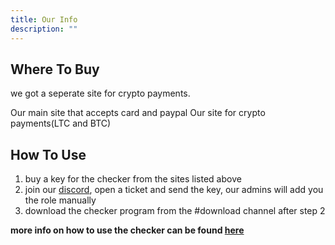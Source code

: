 ```yaml
---
title: Our Info
description: ""
---
```


## Where To Buy

we got a seperate site for crypto payments.

<CardGroup cols={2}>
  <Card
    title="Card/PayPal Payments"
    icon="credit-card"
    href="https://zzxgp.sellhub.cx/product/zzchecker-permanent-key"
  >
    Our main site that accepts card and paypal
  </Card>
  <Card
    title="Crypto Payment Site"
    icon="bitcoin"
    href="https://shop.zzxgp.me/product/zzchecker-permanent-key/"
  >
    Our site for crypto payments(LTC and BTC)
  </Card>
</CardGroup>

## How To Use

1. buy a key for the checker from the sites listed above
2. join our [discord](https://discord.com/invite/EXVRjrFBx3), open a ticket and send the key, our admins will add you the role manually
3. download the checker program from the #download channel after step 2

**more info on how to use the checker can be found [here](checkertutorial)**